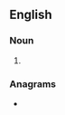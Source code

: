 ==English==

===Noun===
{{head|en|noun plural form}}

# {{plural of|naik|lang=en}}

===Anagrams===
* {{anagrams|en|Akins|Inkas|ask in|askin'|kains|kinas|skain}}